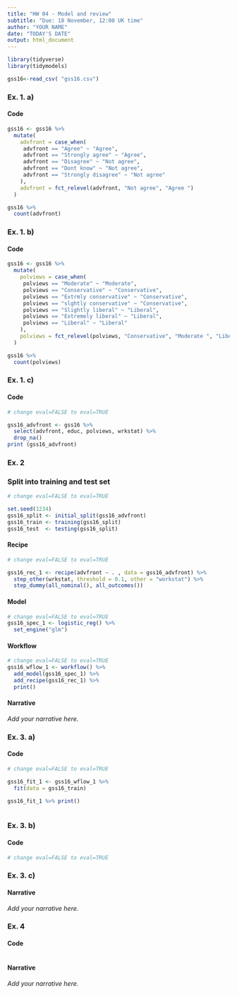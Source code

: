 ```yaml
---
title: "HW 04 - Model and review"
subtitle: "Due: 18 November, 12:00 UK time"
author: "YOUR NAME"
date: "TODAY'S DATE"
output: html_document
---
```


```r
library(tidyverse)
library(tidymodels)
```


```r

gss16<-read_csv( "gss16.csv")
```


### Ex. 1. a)

#### Code

```r


gss16 <- gss16 %>%
  mutate(
    advfront = case_when(
     advfront == "Agree" ~ "Agree",
     advfront == "Strongly agree" ~ "Agree",
     advfront == "Disagree" ~ "Not agree",
     advfront == "Dont know" ~ "Not agree",
     advfront == "Strongly disagree" ~ "Not agree"
    ),
    advfront = fct_relevel(advfront, "Not agree", "Agree ")
  )

gss16 %>%
  count(advfront)
```

### Ex. 1. b)

#### Code

```r
gss16 <- gss16 %>%
  mutate(
    polviews = case_when(
     polviews == "Moderate" ~ "Moderate",
     polviews == "Conservative" ~ "Conservative",
     polviews == "Extrmly conservative" ~ "Conservative",
     polviews == "slghtly conservative" ~ "Conservative",
     polviews == "Slightly liberal" ~ "Liberal",
     polviews == "Extremely liberal" ~ "Liberal",
     polviews == "Liberal" ~ "Liberal"
    ),
    polviews = fct_relevel(polviews, "Conservative", "Moderate ", "Liberal" )
  )

gss16 %>%
  count(polviews)
```

### Ex. 1. c)

#### Code

```r
# change eval=FALSE to eval=TRUE

gss16_advfront <- gss16 %>%
  select(advfront, educ, polviews, wrkstat) %>%
  drop_na()
print (gss16_advfront)
```


### Ex. 2

### Split into training and test set

```r
# change eval=FALSE to eval=TRUE

set.seed(1234)
gss16_split <- initial_split(gss16_advfront)
gss16_train <- training(gss16_split)
gss16_test  <- testing(gss16_split)
```


#### Recipe

```r
# change eval=FALSE to eval=TRUE

gss16_rec_1 <- recipe(advfront ~ . , data = gss16_advfront) %>%
  step_other(wrkstat, threshold = 0.1, other = "workstat") %>%
  step_dummy(all_nominal(), all_outcomes())
```

#### Model 

```r
# change eval=FALSE to eval=TRUE
gss16_spec_1 <- logistic_reg() %>% 
  set_engine("glm")


```

#### Workflow

```r
# change eval=FALSE to eval=TRUE
gss16_wflow_1 <- workflow() %>% 
  add_model(gss16_spec_1) %>% 
  add_recipe(gss16_rec_1) %>%
  print()

```

#### Narrative

*Add your narrative here.*

### Ex. 3. a)

#### Code

```r
# change eval=FALSE to eval=TRUE

gss16_fit_1 <- gss16_wflow_1 %>% 
  fit(data = gss16_train) 

gss16_fit_1 %>% print()
 
```

### Ex. 3. b)

#### Code

```r
# change eval=FALSE to eval=TRUE


```


### Ex. 3. c)

#### Narrative

*Add your narrative here.*


### Ex. 4

#### Code

```r

```

#### Narrative

*Add your narrative here.*

